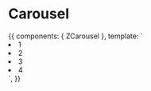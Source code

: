 
<Meta title="Organisms|Carousel" component={ZCarousel} />

# Carousel

<Props of={ZCarousel} />

<Preview>
  <Story name="Common">
    {{
        components: { ZCarousel },
        template: `<ZCarousel :settings="{ type: 'carousel', perView: 4, gap: 14, peek: 50}">
          <li class="glide__slide">1</li>
          <li class="glide__slide">2</li>
          <li class="glide__slide">3</li>
          <li class="glide__slide">4</li>
        </ZCarousel>`,
    }}
  </Story>
</Preview>
